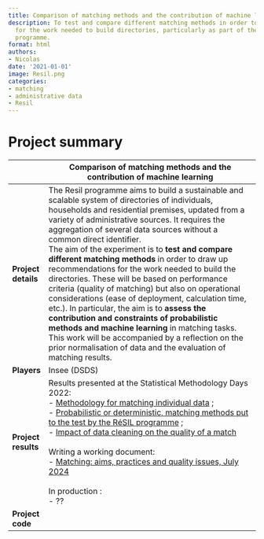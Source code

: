 ```yaml
---
title: Comparison of matching methods and the contribution of machine learning
description: To test and compare different matching methods in order to draw up recommendations
  for the work needed to build directories, particularly as part of the RESIL multiannual
  programme.
format: html
authors:
- Nicolas
date: '2021-01-01'
image: Resil.png
categories:
- matching
- administrative data
- Resil
---
```


# Project summary

|  | Comparison of matching methods and the contribution of machine learning       | 
| --- | --------------------------------------------------------------------------------- |
| **Project details** | The Resil programme aims to build a sustainable and scalable system of directories of individuals, households and residential premises, updated from a variety of administrative sources. It requires the aggregation of several data sources without a common direct identifier. <br> The aim of the experiment is to **test and compare different matching methods** in order to draw up recommendations for the work needed to build the directories. These will be based on performance criteria (quality of matching) but also on operational considerations (ease of deployment, calculation time, etc.). In particular, the aim is to **assess the contribution and constraints of probabilistic methods and machine learning** in matching tasks. This work will be accompanied by a reflection on the prior normalisation of data and the evaluation of matching results. | 
| **Players** | Insee (DSDS)              | 
| **Project results** | Results presented at the Statistical Methodology Days 2022:  <br> -  [Methodology for matching individual data](https://journees-methodologie-statistique.insee.net/methodologie-des-appariements-de-donnees-individuelles/) ; <br> -  [Probabilistic or deterministic, matching methods put to the test by the RéSIL programme](https://journees-methodologie-statistique.insee.net/probabilistes-ou-deterministes-des-methodes-dappariements-au-banc-dessai-du-programme-resil/) ; <br> -  [Impact of data cleaning on the quality of a match](https://journees-methodologie-statistique.insee.net/impact-du-nettoyage-des-donnees-sur-la-qualite-dun-appariement/) <br>  <br> Writing a working document: <br> -  [Matching: aims, practices and quality issues, July 2024](https://www.insee.fr/fr/information/8203044) <br>  <br> In production : <br> - ??                 | 
| **Project code** |                           | 


